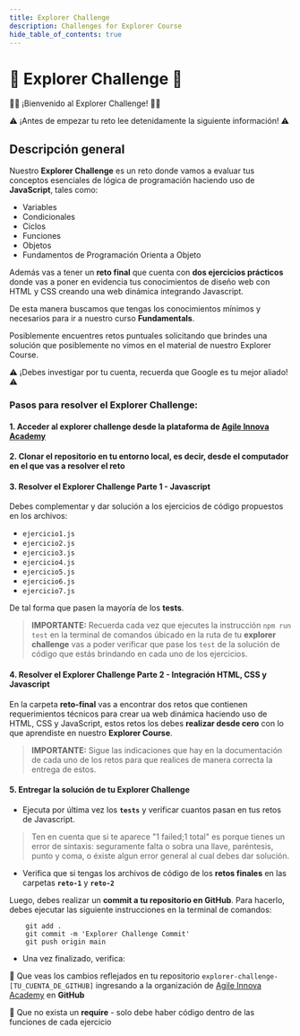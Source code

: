```yaml
---
title: Explorer Challenge
description: Challenges for Explorer Course
hide_table_of_contents: true
---
```

# 🧪 Explorer Challenge  🧪

<p style={{color: "#32ce66", fontSize: "25px", textAlign: "center"}}> 👋🏼 ¡Bienvenido  al Explorer Challenge! 👋🏼 </p>

<p style={{color: "#00a7d3", fontSize: "20px", textAlign: "center"}}> ⚠️  ¡Antes de empezar tu reto lee detenidamente la siguiente información! ⚠️ </p>

## Descripción general 

Nuestro **Explorer Challenge** es un reto donde vamos a evaluar tus conceptos esenciales de lógica de programación haciendo uso de **JavaScript**, tales como: 

- Variables
- Condicionales
- Ciclos
- Funciones
- Objetos
- Fundamentos de Programación Orienta a Objeto

Además vas a tener un **reto final** que cuenta con **dos ejercicios prácticos** donde vas a poner en evidencia tus conocimientos de diseño web con HTML y CSS creando una web dinámica integrando Javascript.

De esta manera buscamos que tengas los conocimientos mínimos y necesarios para ir a nuestro curso **Fundamentals**.

Posiblemente encuentres retos puntuales solicitando que brindes una solución que posiblemente no vimos en el material de nuestro Explorer Course.

<p style={{color:"#00a7d3", fontSize: "20px", textAlign:"center"}}> ⚠️  ¡Debes investigar por tu cuenta, recuerda que Google es tu mejor aliado! ⚠️ </p>

### Pasos para resolver el Explorer Challenge:

#### 1. Acceder al explorer challenge desde la plataforma de <a href="https://academy.campusvirtual.com.co" target="_blank">Agile Innova Academy</a>

#### 2. Clonar el repositorio en tu entorno local, es decir, desde el computador en el que vas a resolver el reto

#### 3. Resolver el Explorer Challenge Parte 1 - Javascript

Debes complementar y dar solución a los ejercicios de código propuestos en los archivos:

 - `ejercicio1.js` 
 - `ejercicio2.js` 
 - `ejercicio3.js` 
 - `ejercicio4.js` 
 - `ejercicio5.js` 
 - `ejercicio6.js` 
 - `ejercicio7.js` 
 
 De tal forma que pasen la mayoría de los **tests**.

> **IMPORTANTE:** Recuerda cada vez que ejecutes la instrucción `npm run test` en la terminal de comandos úbicado en la ruta de tu **explorer challenge** vas a poder verificar que pase los `test` de la solución de código que estás brindando en cada uno de los ejercicios.

#### 4. Resolver el Explorer Challenge Parte 2 - Integración HTML, CSS y Javascript

En la carpeta **reto-final** vas a encontrar dos retos que contienen requerimientos técnicos para crear ua web dinámica haciendo uso de HTML, CSS y JavaScript, estos retos los debes **realizar desde cero** con lo que aprendiste en nuestro **Explorer Course**.

> **IMPORTANTE:** Sigue las indicaciones que hay en la documentación de cada uno de los retos para que realices de manera correcta la entrega de estos.

#### 5. Entregar la solución de tu Explorer Challenge


- Ejecuta por última vez los **`tests`** y verificar cuantos pasan en tus retos de Javascript.

> Ten en cuenta que si te aparece "1 failed;1 total" es porque tienes un error de sintaxis: seguramente falta o sobra una llave, paréntesis, punto y coma, o éxiste algun error general al cual debes dar solución.

- Verifica que si tengas los archivos de código de los **retos finales** en las carpetas **`reto-1`** y **`reto-2`** 


Luego, debes realizar un **commit a tu repositorio en GitHub**. Para hacerlo, debes ejecutar las siguiente instrucciones en la terminal de comandos:
```git
    git add .
    git commit -m 'Explorer Challenge Commit'
    git push origin main
```

- Una vez finalizado, verifica:

:round_pushpin: Que veas los cambios reflejados en tu repositorio `explorer-challenge-[TU_CUENTA_DE_GITHUB]` ingresando a la organización de [Agile Innova Academy](https://github.com/Agile-Innova-Academy) en **GitHub**

:round_pushpin: Que no exista un **require** - solo debe haber código dentro de las funciones de cada ejercicio 